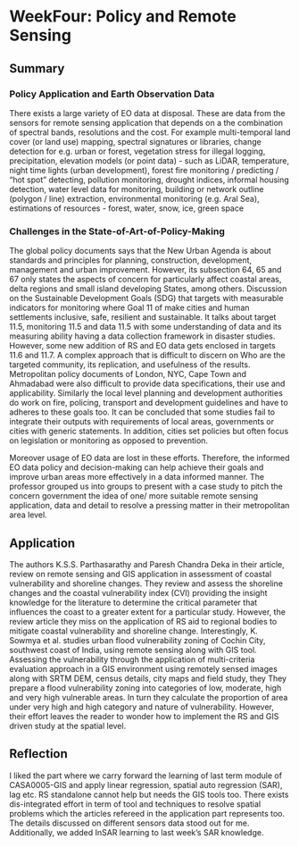 # WeekFour: Policy and Remote Sensing

## Summary

### Policy Application and Earth Observation Data
There exists a large variety of EO data at disposal. These are data from the sensors for remote sensing application that depends on a the combination of spectral bands, resolutions and the cost. For example multi-temporal land cover (or land use) mapping, spectral signatures or libraries, change detection for e.g. urban or forest, vegetation stress for illegal logging, precipitation, elevation models (or point data) - such as LiDAR, temperature, night time lights (urban development), forest fire monitoring / predicting / "hot spot" detecting, pollution monitoring, drought indices, informal housing detection, water level data for monitoring, building or network outline (polygon / line) extraction, environmental monitoring (e.g. Aral Sea), estimations of resources - forest, water, snow, ice, green space

### Challenges in the State-of-Art-of-Policy-Making

The global policy documents says that the New Urban Agenda is about standards and principles for planning, construction, development, management and urban improvement. However, its subsection 64, 65 and 67 only states the aspects of concern for particularly affect coastal areas, delta regions and small island developing States, among others. Discussion on the Sustainable Development Goals (SDG) that targets with measurable indicators for monitoring where Goal 11 of make cities and human settlements inclusive, safe, resilient and sustainable. It talks about target 11.5, monitoring 11.5 and data 11.5 with some understanding of data and its measuring ability having a data collection framework in disaster studies. However, some new addition of RS and EO data gets enclosed in targets 11.6 and 11.7. A complex approach that is difficult to discern on Who are the targeted community, its replication, and usefulness of the results.  Metropolitan policy documents of London, NYC, Cape Town and Ahmadabad were also difficult to provide data specifications, their use and applicability. Similarly the local level planning and development authorities do work on fire, policing, transport and development guidelines and have to adheres to these goals too. It can be concluded that some studies fail to integrate their outputs with requirements of local areas, governments or cities with generic statements. In addition, cities set policies but often focus on legislation or monitoring as opposed to prevention. 

Moreover usage of EO data are lost in these efforts. Therefore, the informed EO data policy and decision-making can help achieve their goals and improve urban areas more effectively in a data informed manner. The professor grouped us into groups to present with a case study to pitch the concern government the idea of one/ more suitable remote sensing application, data and detail to resolve a pressing matter in their metropolitan area level. 


## Application

The authors K.S.S. Parthasarathy and Paresh Chandra Deka in their article, review on remote sensing and GIS application in assessment of coastal vulnerability and shoreline changes. They review and assess the shoreline changes and the coastal vulnerability index (CVI) providing the insight knowledge for the literature to determine the critical parameter that influences the coast to a greater extent for a particular study. However, the review article they miss on the application of RS aid to regional bodies to mitigate coastal vulnerability and shoreline change. Interestingly, K. Sowmya et al. studies urban flood vulnerability zoning of Cochin City, southwest coast of India, using remote sensing along with GIS tool. Assessing the vulnerability through the application of multi-criteria evaluation approach in a GIS environment using remotely sensed images along with SRTM DEM, census details, city maps and field study, they They prepare a flood vulnerability zoning into categories of low, moderate, high and very high vulnerable areas. In turn they calculate the proportion of area under very high and high category and nature of vulnerability. However, their effort leaves the reader to wonder how to implement the RS and GIS driven study at the spatial level.      



## Reflection

I liked the part where we carry forward the learning of last term module of CASA0005-GIS and apply linear regression, spatial auto regression (SAR), lag etc. RS standalone cannot help but needs the GIS tools too. There exists dis-integrated effort in term of tool and techniques to resolve spatial problems which the articles refereed in the application part represents too. 
The details discussed on different sensors data stood out for me. Additionally, we added InSAR learning to last week's SAR knowledge.    
